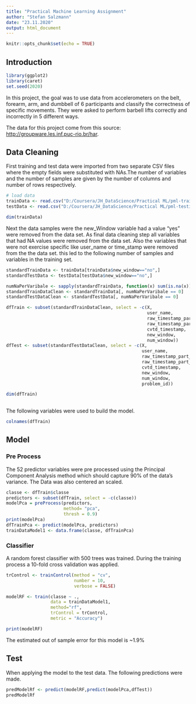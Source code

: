 ```yaml
---
title: "Practical Machine Learning Assignment"
author: "Stefan Salzmann"
date: "23.11.2020"
output: html_document
---
```


```r
knitr::opts_chunk$set(echo = TRUE)
```

## Introduction
```r
library(ggplot2)
library(caret)
set.seed(2020)
```
In this project, the goal was to use data from accelerometers on the belt, forearm, arm, and dumbbell of 6 participants and classify the correctness of specific movements. 
They were asked to perform barbell lifts correctly and incorrectly in 5 different ways.

The data for this project come from this source: [http://groupware.les.inf.puc-rio.br/har](http://groupware.les.inf.puc-rio.br/har).


## Data Cleaning
First  training and test data were imported from two separate CSV files where the empty fields were substituted with NAs.The number of variables and the number of samples are given by the number of columns and number of rows respectively.
```r
# load data
trainData <- read.csv("D:/Coursera/JH_DataScience/Practical ML/pml-training.csv",na.strings=c(""," ","NA"))
testData <- read.csv("D:/Coursera/JH_DataScience/Practical ML/pml-testing.csv")

dim(trainData)

```
Next the data samples were the new_Window variable had a value "yes" were removed from the data set.
As final data cleaning step all variables that had NA values were removed from the data set. Also the variables that were not exercise specific like user_name or time_stamp were removed from the the data set. this led to the following number of samples and variables in the training set.
```r
standardTrainData <- trainData[trainData$new_window=="no",]
standardTestData <- testData[testData$new_window=="no",]

numNaPerVaribale <- sapply(standardTrainData, function(x) sum(is.na(x)))
standardTrainDataClean <- standardTrainData[, numNaPerVaribale == 0]
standardTestDataClean <- standardTestData[, numNaPerVaribale == 0]

dfTrain <- subset(standardTrainDataClean, select = -c(X,
                                                      user_name,
                                                      raw_timestamp_part_1,
                                                      raw_timestamp_part_2,
                                                      cvtd_timestamp,
                                                      new_window,
                                                      num_window))
dfTest <- subset(standardTestDataClean, select = -c(X,
                                                    user_name,
                                                    raw_timestamp_part_1,
                                                    raw_timestamp_part_2,
                                                    cvtd_timestamp,
                                                    new_window,
                                                    num_window,
                                                    problem_id))

dim(dfTrain)
 
```


The following variables were used to build the model.
```r
colnames(dfTrain)
```

## Model
### Pre Process

The 52 predictor variables were pre processed using the Principal Component Analysis method which should capture 90% of the data's variance. The Data was also centered an scaled.
```r
classe <- dfTrain$classe
predictors <- subset(dfTrain, select = -c(classe))
modelPca = preProcess(predictors,
                      method= "pca",
                      thresh = 0.9)
print(modelPca)
dfTrainPca <- predict(modelPca, predictors)
trainDataModel1 <- data.frame(classe, dfTrainPca)

```

### Classifier

A random forest classifier with 500 trees was trained. During the training process a 10-fold cross validation was applied.

```r
trControl <- trainControl(method = "cv",
                          number = 10,
                          verbose = FALSE)

modelRF <- train(classe ~ .,
                 data = trainDataModel1,
                 method="rf",
                 trControl = trControl,
                 metric = "Accuracy")

print(modelRF)
```

The estimated out of sample error for this model is ~1.9%
 
## Test
When applying the model to the test data. The following predictions were made.
```r
predModelRf <- predict(modelRF,predict(modelPca,dfTest))
predModelRf
```
